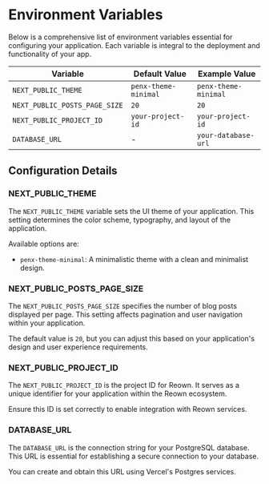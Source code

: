 # Environment Variables

Below is a comprehensive list of environment variables essential for configuring your application. Each variable is integral to the deployment and functionality of your app.

| Variable                   | Default Value                                    | Example Value                           |
|----------------------------|-----------------------------------------------|-----------------------------------------|
| `NEXT_PUBLIC_THEME`        | `penx-theme-minimal`                    | `penx-theme-minimal`                |
| `NEXT_PUBLIC_POSTS_PAGE_SIZE` | `20`                   | `20`                                    |
| `NEXT_PUBLIC_PROJECT_ID`   | `your-project-id`                     | `your-project-id`                       |
| `DATABASE_URL`             | -              | `your-database-url`                     |

## Configuration Details

### **NEXT_PUBLIC_THEME**

The `NEXT_PUBLIC_THEME` variable sets the UI theme of your application. This setting determines the color scheme, typography, and layout of the application.

Available options are:

- `penx-theme-minimal`: A minimalistic theme with a clean and minimalist design.

### **NEXT_PUBLIC_POSTS_PAGE_SIZE**

The `NEXT_PUBLIC_POSTS_PAGE_SIZE` specifies the number of blog posts displayed per page. This setting affects pagination and user navigation within your application. 

The default value is `20`, but you can adjust this based on your application's design and user experience requirements.

### **NEXT_PUBLIC_PROJECT_ID**

The `NEXT_PUBLIC_PROJECT_ID` is the project ID for Reown. It serves as a unique identifier for your application within the Reown ecosystem.

Ensure this ID is set correctly to enable integration with Reown services.

### **DATABASE_URL**

The `DATABASE_URL` is the connection string for your PostgreSQL database. This URL is essential for establishing a secure connection to your database.

You can create and obtain this URL using Vercel's Postgres services.
